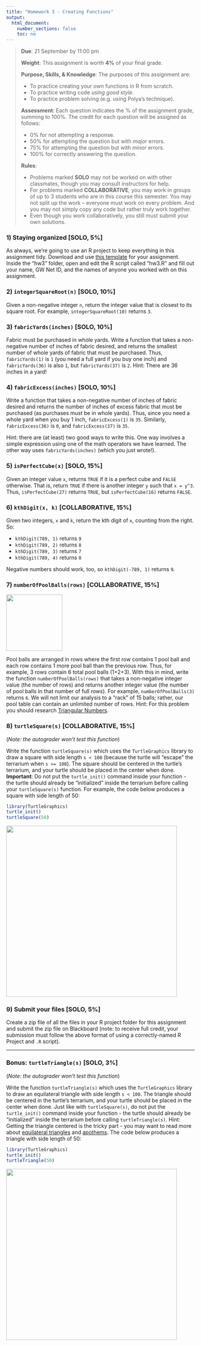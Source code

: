 ```yaml
---
title: "Homework 3 - Creating Functions"
output:
  html_document:
    number_sections: false
    toc: no
---
```


> **Due**: 21 September by 11:00 pm
>
> **Weight**: This assignment is worth **4%** of your final grade.
>
> **Purpose, Skills, & Knowledge**: The purposes of this assignment are:
>
> - To practice creating your own functions in R from scratch.
> - To practice writing code _using good style_.
> - To practice problem solving (e.g. using Polya's technique).
>
> **Assessment**: Each question indicates the % of the assignment grade, summing to 100%. The credit for each question will be assigned as follows:
>
> - 0% for not attempting a response.
> - 50% for attempting the question but with _major_ errors.
> - 75% for attempting the question but with _minor_ errors.
> - 100% for correctly answering the question.
>
> **Rules**:
>
> - Problems marked **SOLO** may not be worked on with other classmates, though you may consult instructors for help.
> - For problems marked **COLLABORATIVE**, you may work in groups of up to 3 students who are in this course this semester. You may not split up the work -- everyone must work on every problem. And you may not simply copy any code but rather truly work together.
> - Even though you work collaboratively, you still must submit your own solutions.

### 1) Staying organized [SOLO, 5%]

As always, we're going to use an R project to keep everything in this assignment tidy. Download and use [this template](templates/hw3.zip) for your assignment. Inside the "hw3" folder, open and edit the R script called "hw3.R" and fill out your name, GW Net ID, and the names of anyone you worked with on this assignment.

### 2) `integerSquareRoot(n)` [SOLO, 10%]

Given a non-negative integer `n`, return the integer value that is closest to its square root. For example, `integerSquareRoot(10)` returns `3`.

### 3) `fabricYards(inches)` [SOLO, 10%]

Fabric must be purchased in whole yards. Write a function that takes a non-negative number of inches of fabric desired, and returns the smallest number of whole yards of fabric that must be purchased.  Thus, `fabricYards(1)` is `1` (you need a full yard if you buy one inch) and `fabricYards(36)` is also `1`, but `fabricYards(37)` is `2`. Hint: There are 36 inches in a yard!

### 4) `fabricExcess(inches)` [SOLO, 10%]

Write a function that takes a non-negative number of inches of fabric desired and returns the number of inches of excess fabric that must be purchased (as purchases must be in whole yards). Thus, since you need a whole yard when you buy 1 inch, `fabricExcess(1)` is `35`. Similarly, `fabricExcess(36)` is `0`, and `fabricExcess(37)` is `35`.

Hint: there are (at least) two good ways to write this. One way involves a simple expression using one of the math operators we have learned. The other way uses `fabricYards(inches)` (which you just wrote!).

### 5) `isPerfectCube(x)` [SOLO, 15%]

Given an integer value `x`, returns `TRUE` if it is a perfect cube and `FALSE` otherwise. That is, return `TRUE` if there is another integer `y` such that `x = y^3`. Thus, `isPerfectCube(27)` returns `TRUE`, but `isPerfectCube(16)` returns `FALSE`.

### 6) `kthDigit(x, k)` [COLLABORATIVE, 15%]

Given two integers, `x` and `k`, return the kth digit of `x`, counting from the right. So:

- `kthDigit(789, 1)` returns `9`
- `kthDigit(789, 2)` returns `8`
- `kthDigit(789, 3)` returns `7`
- `kthDigit(789, 4)` returns `0`

Negative numbers should work, too, so `kthDigit(-789, 1)` returns `9`.

### 7) `numberOfPoolBalls(rows)` [COLLABORATIVE, 15%]

![](images/poolballs.jpg){ width=150 }

Pool balls are arranged in rows where the first row contains 1 pool ball and each row contains 1 more pool ball than the previous row. Thus, for example, 3 rows contain 6 total pool balls (1+2+3). With this in mind, write the function `numberOfPoolBalls(rows)` that takes a non-negative integer value (the number of rows) and returns another integer value (the number of pool balls in that number of full rows). For example, `numberOfPoolBalls(3)` returns `6`. We will not limit our analysis to a "rack" of 15 balls; rather, our pool table can contain an unlimited number of rows. Hint: For this problem you should research [Triangular Numbers](https://en.wikipedia.org/wiki/Triangular_number).

### 8) `turtleSquare(s)` [COLLABORATIVE, 15%]

(_Note: the autograder won't test this function_)

Write the function `turtleSquare(s)` which uses the `TurtleGraphics` library to draw a square with side length `s < 100` (because the turtle will "escape" the terrarium when `s >= 100`). The square should be centered in the turtle's terrarium, and your turtle should be placed in the center when done. **Important**: Do not put the `turtle_init()` command inside your function - the turtle should already be "initialized" inside the terrarium before calling your `turtleSquare(s)` function. For example, the code below produces a square with side length of 50:

```r
library(TurtleGraphics)
turtle_init()
turtleSquare(50)
```
![](images/turtle_square.png){ width=456 }

### 9) Submit your files [SOLO, 5%]

Create a zip file of all the files in your R project folder for this assignment and submit the zip file on Blackboard (note: to receive full credit, your submission must follow the above format of using a correctly-named R Project and `.R` script).

---

### **Bonus**: `turtleTriangle(s)` [SOLO, 3%]

(_Note: the autograder won't test this function_)

Write the function `turtleTriangle(s)` which uses the `TurtleGraphics` library to draw an equilateral triangle with side length `s < 100`. The triangle should be centered in the turtle's terrarium, and your turtle should be placed in the center when done. Just like with `turtleSquare(s)`, do not put the `turtle_init()` command inside your function - the turtle should already be "initialized" inside the terrarium before calling `turtleTriangle(s)`. Hint: Getting the triangle centered is the tricky part - you may want to read more about [equilateral triangles](https://en.wikipedia.org/wiki/Equilateral_triangle) and [apothems](https://en.wikipedia.org/wiki/Apothem). The code below produces a triangle with side length of 50:

```r
library(TurtleGraphics)
turtle_init()
turtleTriangle(50)
```
![](images/turtle_triangle.png){ width=456 }
